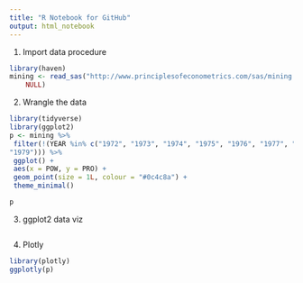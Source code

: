 ```yaml
---
title: "R Notebook for GitHub"
output: html_notebook
---
```


1. Import data procedure

```r
library(haven)
mining <- read_sas("http://www.principlesofeconometrics.com/sas/mining.sas7bdat", 
    NULL)
```

2. Wrangle the data

```r
library(tidyverse)
library(ggplot2)
p <- mining %>%
 filter(!(YEAR %in% c("1972", "1973", "1974", "1975", "1976", "1977", "1978", 
"1979"))) %>%
 ggplot() +
 aes(x = POW, y = PRO) +
 geom_point(size = 1L, colour = "#0c4c8a") +
 theme_minimal()

p
```

3. ggplot2 data viz

```r

```

4. Plotly

```r
library(plotly)
ggplotly(p)
```